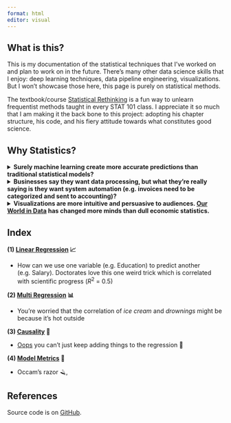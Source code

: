 ```yaml
---
format: html
editor: visual
---
```


## What is this?
This is my documentation of the statistical techniques that I've worked on and plan to work on in the future. There's many other data science skills that I enjoy: deep learning techniques, data pipeline engineering, visualizations. But I won't showcase those here, this page is purely on statistical methods. 

The textbook/course [Statistical Rethinking](https://oceanrep.geomar.de/id/eprint/55819/1/Statistical%20Rethinking%202nd%20Edition.pdf) is a fun way to unlearn frequentist methods taught in every STAT 101 class. I appreciate it so much that I am making it the back bone to this project: adopting his chapter structure, his code, and his fiery attitude towards what constitutes good science.

## Why Statistics?

<details>
<summary>**Surely machine learning create more accurate predictions than traditional statistical models?**</summary>

*Machine learning is far more powerful than all of the traditional statistical techniques, but it requires far more data and computation. But there worst feature is that most all deep learning techniques are black boxes. They don't tell you why they predict the things that they predict or what causes what (at least not yet). This is why science papers across all disciplines (including machine learning research) uses statistics to draw their conclusions. Traditional statistical techniques are weaker, but that weakness means they are more understandable to us. That better understanding will allow us to understand our most complicated systems like LLM's, because after all they operate on the same fundamental probability engine.*

</details>

<details>
<summary>**Businesses say they want data processing, but what they're really saying is they want system automation (e.g. invoices need to be categorized and sent to accounting)?**</summary>


*Yes, businesses need lots of automation, but they also need help making decisions. Who to hire, who to let go, what product to sell, at what price to sell, to name a few. These decisions are in a weird gray zone, they require some human judgement but would benefit from computer aid. Statistics are the best set of tools for many of these problems. They allow both humans and computers to add their judgement's to an analysis, getting a better result than either would on their own.*

</details>

<details>
<summary>**Visualizations are more intuitive and persuasive to audiences. [Our World in Data](https://ourworldindata.org/) has changed more minds than dull economic statistics.**</summary>


*Visualizations are what got me interested in statistics in the first place! I love them and try to use them as often as I can. But they're severely constrained in what they can accomplish. You won't be able to easily show how mountain terrain, soil fertility, precipitation, and historical wealth all help predict countries GDP without showing your audience half a dozen maps. Statistical models do what we can't see in a way that we can still understand.*

</details>



## Index

**(1) [Linear Regression](ch4_linear_regression_polished.qmd) 📈 ** 

- How can we use one variable (e.g. Education) to predict another (e.g. Salary). Doctorates love this one weird trick which is correlated with scientific progress ($R^2$ = 0.5)

**(2) [Multi Regression](ch5_multilinear.qmd) 📊 **

- You're worried that the correlation of *ice cream* and *drownings* might be because it's hot outside

**(3)️ [Causality](ch6_DAG.qmd) 🔀 **

- [Oops](https://x.com/robinhanson/status/1925009123675975702) you can't just keep adding things to the regression 🫣

**(4)️ [Model Metrics](ch7ModelComparison.qmd) 🎯 **

- Occam's razor 🪒, 

## References

Source code is on [GitHub](https://github.com/probably-jaden/Statistical-Rethinking).
